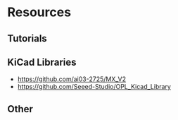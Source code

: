 # Resources

## Tutorials

## KiCad Libraries
- https://github.com/ai03-2725/MX_V2
- https://github.com/Seeed-Studio/OPL_Kicad_Library

## Other